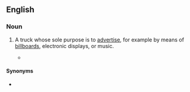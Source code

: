 ==English==

===Noun===
{{en-noun}}

# {{lb|en|advertising}} A truck whose sole purpose is to [[advertise]], for example by means of [[billboard]]s, electronic displays, or music.
#* {{quote-book|en|title=Heaven Lake|page=449|author=John Dalton|year=2004|passage=An '''ad truck''' passed down the lane blaring out a shrill announcement for a new perfume and cosmetics line that would be available Saturday in the town's department store.}}

====Synonyms====
* {{l|en|mobile billboard}}
